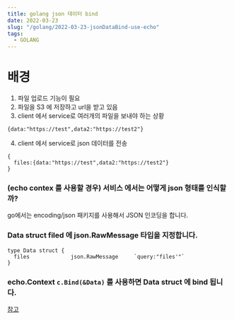 ```yaml
---
title: golang json 데이터 bind
date: 2022-03-23
slug: "/golang/2022-03-23-jsonDataBind-use-echo"
tags:
  - GOLANG
---
```


# 배경

1. 파일 업로드 기능이 필요
2. 파일을 S3 에 저장하고 url을 받고 있음
4. client 에서 service로 여러개의 파일을 보내야 하는 상황
```
{data:"https://test",data2:"https://test2"}
```
4. client 에서 service로 json 데이터를 전송
```
{
  files:{data:"https://test",data2:"https://test2"}
}
```
### (echo contex 를 사용할 경우) 서비스 에서는 어떻게 json 형태를 인식할까?

go에서는 encoding/json 패키지를 사용해서 JSON 인코딩을 합니다.


### Data struct filed 에 json.RawMessage 타입을 지정합니다.

```
type Data struct {
  files             json.RawMessage     `query:"files'"`
}
```

### echo.Context  `c.Bind(&Data)` 를 사용하면 Data struct 에 bind 됩니다.





[참고](https://mingrammer.com/translation-go-walkthrough-encoding-json-package/)
